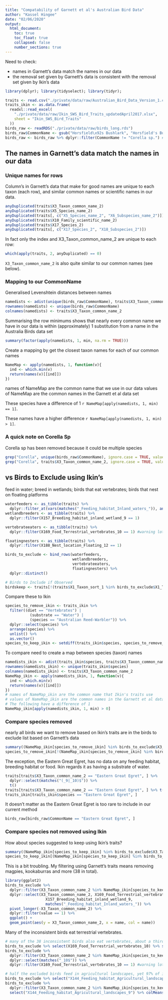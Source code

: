 ```yaml
---
title: "Compatability of Garnett et al's Australian Bird Data"
author: "Kassel Hingee"
date: "02/06/2020"
output: 
  html_document:
    toc: true
    toc_float: true
    collapsed: false
    number_sections: true
---
```


Need to check:

+ names in Garnett's data match the names in our data
+ the removal set given by Garnett's data is consistent with the removal set given by Ikin's data

```r
library(dplyr); library(tidyselect); library(tidyr);
```

```r
traits <- read.csv("./private/data/raw/Australian_Bird_Data_Version_1.csv")
traits_ikin <- as.data.frame(
  readxl::read_excel(
    "./private/data/raw/Ikin_SWS_Bird_Traits_updatedApril2017.xlsx",
    sheet = "Ikin_SWS_Bird_Traits"
  ))
birds_raw <- readRDS("./private/data/raw/birds_long.rds")
birds_raw$CommonName <- gsub("Horsfield\x92s Bushlark", "Horsfield's Bushlark", birds_raw$CommonName) #weird encoding of a bird name
birds_raw <- birds_raw %>% dplyr::filter(CommonName != "Corella sp.") #remove the single observation of Corella sp. as this could be at least two different common names.
```

## The names in Garnett's data match the names in our data
### Unique names for rows
Column's in Garnett's data that make for good names are unique to each taxon (each row), and similar common names or scientific names in our data.

```r
anyDuplicated(traits$X3_Taxon_common_name_2)
anyDuplicated(traits$X5_Species_name_2)
anyDuplicated(traits[, c("X5_Species_name_2", "X6_Subspecies_name_2")])
anyDuplicated(traits$X10_Family_scientific_name_2)
anyDuplicated(traits$X17_Species_2)
anyDuplicated(traits[, c("X17_Species_2", "X18_Subspecies_2")])
```

In fact only the index and X3_Taxon_common_name_2 are unique to each row:
```r
which(apply(traits, 2, anyDuplicated) == 0)
```

`X3_Taxon_common_name_2` is also quite similar to our common names (see below).

### Mapping to our CommonName
Generalised Levenshtein distances between names
```r
namedists <- adist(unique(birds_raw$CommonName), traits$X3_Taxon_common_name_2)
rownames(namedists) <- unique(birds_raw$CommonName)
colnames(namedists) <- traits$X3_Taxon_common_name_2
```

Summarising the row minimums shows that nearly every common name we have in our data is within (approximately) 1 substitution from a name in the Australia Birds data set
```r
summary(factor(apply(namedists, 1, min, na.rm = TRUE)))
```

Create a mapping by get the closest taxon names for each of our common names
```r
NameMap <- apply(namedists, 1, function(v){
  ind <- which.min(v)
  return(names(v)[[ind]])
})
```
names of NameMap are the common name that we use in our data
values of NameMap are the common names in the Garnett et al data set

These species have a difference of 1 `r NameMap[apply(namedists, 1, min) == 1]`.

These names have a higher difference `r NameMap[apply(namedists, 1, min) > 1]`.

### A quick note on Corella Sp
Corella sp has been removed because it could be multiple species
```r
grep("Corella", unique(birds_raw$CommonName), ignore.case = TRUE, value = TRUE)
grep("Corella", traits$X3_Taxon_common_name_2, ignore.case = TRUE, value = TRUE)
```

## vs Birds to Exclude using Ikin's
feed in water;
breed in wetlands;
birds that eat vertebrates;
birds that nest on floating platforms

```r
waterfeeders <- as_tibble(traits) %>%
  dplyr::filter_at(vars(matches("_Feeding_habitat_Inland_waters_")), any_vars(. == 1))
wetlandbreeders <- as_tibble(traits) %>%
  dplyr::filter(X157_Breeding_habitat_inland_wetland_9 == 1)

vertebrateeaters <- as_tibble(traits) %>%
  dplyr::filter(X169_Food_Terrestrial_vertebrates_10 == 1) #warning lots of NA values (50%)

floatingnesters <- as_tibble(traits) %>%
  dplyr::filter(X188_Nest_location_Floating_12 == 1)

birds_to_exclude <- bind_rows(waterfeeders,
                              wetlandbreeders,
                              vertebrateeaters,
                              floatingnesters) %>%
  dplyr::distinct()

# Birds to Include if Observed
birdskeep <- traits[!(traits$X1_Taxon_sort_1 %in% birds_to_exclude$X1_Taxon_sort_1), ]
```

Compare these to Ikin 
```r
species_to_remove_ikin <- traits_ikin %>%
  filter((diet == "Vertebrates") |
           (substrate == "Water") |
           (species == "Australian Reed-Warbler")) %>%
  dplyr::select(species) %>%
  arrange(species) %>%
  unlist() %>%
  as.vector()
species_to_keep_ikin <- setdiff(traits_ikin$species, species_to_remove_ikin)
```

To compare need to create a map between species (taxon) names
```r
namedists_ikin <- adist(traits_ikin$species, traits$X3_Taxon_common_name_2)
rownames(namedists_ikin) <- unique(traits_ikin$species)
colnames(namedists_ikin) <- traits$X3_Taxon_common_name_2
NameMap_ikin <- apply(namedists_ikin, 1, function(v){
  ind <- which.min(v)
  return(names(v)[[ind]])
})
# names of NameMap_ikin are the common name that Ikin's traits use
# values of NameMap_ikin are the common names in the Garnett et al data set
# The following have a difference of 1
NameMap_ikin[apply(namedists_ikin, 1, min) > 0]
```

### Compare species removed
nearly all birds we want to remove based on Ikin's traits are in the birds to exclude list based on Garnett's data
```r
summary((NameMap_ikin[species_to_remove_ikin] %in% birds_to_exclude$X3_Taxon_common_name_2))
species_to_remove_ikin[!(NameMap_ikin[species_to_remove_ikin] %in% birds_to_exclude$X3_Taxon_common_name_2)]
```

The exception, the Eastern Great Egret, has no data on any feeding habitat, breeding habitat or food. Ikin regards it as having a substrate of water.
```r
traits[traits$X3_Taxon_common_name_2 == "Eastern Great Egret", ] %>%
  dplyr::select(matches("(_9|_10)$")) %>%
  t()
traits[traits$X3_Taxon_common_name_2 == "Eastern Great Egret", ] %>% t()
traits_ikin[traits_ikin$species == "Eastern Great Egret", ]
```

It doesn't matter as the Eastern Great Egret is too rare to include in our current method
```r
birds_raw[birds_raw$CommonName == "Eastern Great Egret", ]
```

### Compare species not removed using Ikin
How about species suggested to keep using Ikin's traits?
```r
summary((NameMap_ikin[species_to_keep_ikin] %in% birds_to_exclude$X3_Taxon_common_name_2))
species_to_keep_ikin[(NameMap_ikin[species_to_keep_ikin] %in% birds_to_exclude$X3_Taxon_common_name_2)]
```

This is a bit troubling. My filtering using Garnett's traits means removing magpies, kookaburras and more (38 in total).

```r
library(ggplot2)
birds_to_exclude %>%
  dplyr::filter(X3_Taxon_common_name_2 %in% NameMap_ikin[species_to_keep_ikin]) %>%
  dplyr::select(X3_Taxon_common_name_2, X169_Food_Terrestrial_vertebrates_10,
                  X157_Breeding_habitat_inland_wetland_9,
                  matches("_Feeding_habitat_Inland_waters_")) %>%
  pivot_longer(-X3_Taxon_common_name_2) %>%
  dplyr::filter(value == 1) %>%
  ggplot() +
  geom_point(aes(y = X3_Taxon_common_name_2, x = name, col = name))
```

Many of the inconsistent birds eat terrestrial vertebrates. 

```r
# many of the 38 inconsistent birds also eat vertebrates, about a third or all excluded birds eat vertebrates
birds_to_exclude %>% select(X169_Food_Terrestrial_vertebrates_10) %>% sum()
birds_to_exclude %>%
  dplyr::filter(X3_Taxon_common_name_2 %in% NameMap_ikin[species_to_keep_ikin]) %>%
  dplyr::select(matches("_10$")) %>%
  dplyr::filter(X169_Food_Terrestrial_vertebrates_10 == 1) #warning lots of NA values (50%)

# half the excluded birds feed in agricultural landscapes, yet 97% of inconsistent birds use agrigulutral landscapes to feed
birds_to_exclude %>% select("X144_Feeding_habitat_Agricultural_landscapes_9") %>% sum()
birds_to_exclude %>% 
  dplyr::filter(X3_Taxon_common_name_2 %in% NameMap_ikin[species_to_keep_ikin]) %>%
  select("X144_Feeding_habitat_Agricultural_landscapes_9") %>% colMeans()
```

